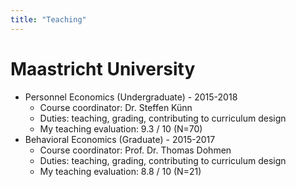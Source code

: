 ```yaml
---
title: "Teaching"
---
```


Maastricht University
======

- Personnel Economics (Undergraduate) - 2015-2018
    - Course coordinator: Dr. Steffen Künn
    - Duties: teaching, grading, contributing to curriculum design
    - My teaching evaluation: 9.3 / 10 (N=70)

- Behavioral Economics (Graduate) - 2015-2017
    - Course coordinator: Prof. Dr. Thomas Dohmen
    - Duties: teaching, grading, contributing to curriculum design
    - My teaching evaluation: 8.8 / 10 (N=21)